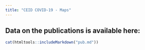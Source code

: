 ---
title: "CEID COVID-19 - Maps"
---



## Data on the publications is  available here: 

<!--```{r,setup,echo=FALSE,include=TRUE}
DT::datatable(mtcars[1:4 ,1:4])
```-->
<!--knitr::kable(mtcars[1:4, 1:4],'simple')-->
<!--DT::datatable((readr::read_csv("publications.csv"))[1:4, 1:3])-->
```{r,setup,echo=FALSE,include=TRUE, results="asis"}

cat(htmltools::includeMarkdown("pub.md"))


```